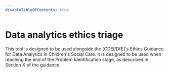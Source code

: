 ```yaml
---
disableTableOfContents: true
---
```



# Data analytics ethics triage

This tool is designed to be used alongside the [CDEI/DfE]'s Ethics Guidance for Data Analytics in Children's Social Care. It is designed to be used when reaching the end of the Problem Identification stage, as described in Section X of the guidance.

<Sy2 />

